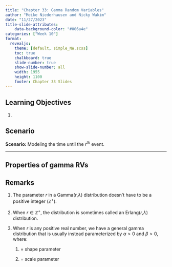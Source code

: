 ```yaml
---
title: "Chapter 33: Gamma Random Variables"
author: "Meike Niederhausen and Nicky Wakim"
date: "11/27/2023"
title-slide-attributes:
    data-background-color: "#006a4e"
categories: ["Week 10"]
format: 
  revealjs:
    theme: [default, simple_NW.scss]
    toc: true
    chalkboard: true
    slide-number: true
    show-slide-number: all
    width: 1955
    height: 1100
    footer: Chapter 33 Slides
---
```


## Learning Objectives

1. 

## Scenario

**Scenario:** Modeling the time until the $r^{th}$ event.

------------------------------------------------------------------------

## Properties of gamma RVs

## Remarks

1.  The parameter $r$ in a Gamma($r$,$\lambda$) distribution doesn't
    have to be a positive integer ($\mathbb{Z}^{+}$).

2.  When $r\in \mathbb{Z}^{+}$, the distribution is sometimes called an
    Erlang($r$,$\lambda$) distribution.

3.  When $r$ is any positive real number, we have a general gamma
    distribution that is usually instead parameterized by $\alpha>0$ and
    $\beta>0$, where:

    1.  = shape parameter

    2.  = scale parameter
